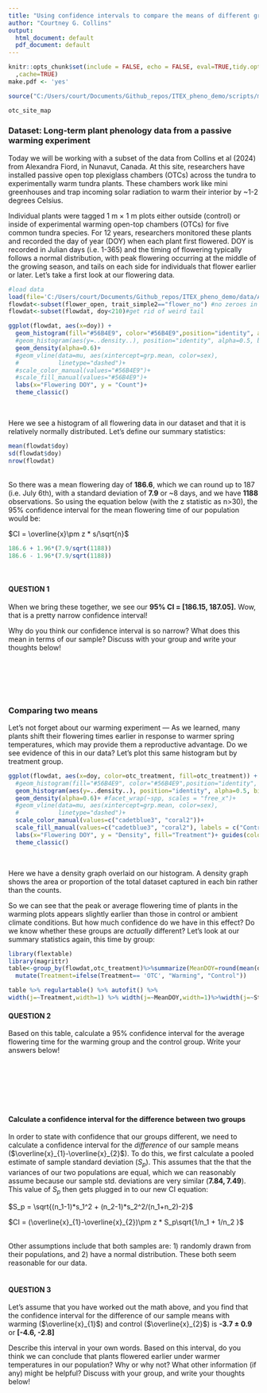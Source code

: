 ```yaml
---
title: "Using confidence intervals to compare the means of different groups"
author: "Courtney G. Collins"
output:
  html_document: default
  pdf_document: default
---
```

<!-- include = FALSE prevents code and results from appearing in the finished file. R Markdown still runs the code in the chunk, and the results can be used by other chunks. -->
<!-- echo = FALSE prevents code, but not the results from appearing in the finished file. This is a useful way to embed figures. -->


```r
knitr::opts_chunk$set(include = FALSE, echo = FALSE, eval=TRUE,tidy.opts=list(width.cutoff=60),tidy=TRUE
  ,cache=TRUE) 
make.pdf <- 'yes'
```


```r
source("C:/Users/court/Documents/Github_repos/ITEX_pheno_demo/scripts/map_fig.R")

```

```r
otc_site_map
```

### Dataset: Long-term plant phenology data from a passive warming experiment 

Today we will be working with a subset of the data from Collins et al (2024) from Alexandra Fiord, in Nunavut, Canada. At this site, researchers have installed passive open top plexiglass chambers (OTCs) across the tundra to experimentally warm tundra plants. These chambers work like mini greenhouses and trap incoming solar radiation to warm their interior by ~1-2 degrees Celsius.

Individual plants were tagged 1 m × 1 m plots either outside (control) or inside of experimental warming open-top chambers (OTCs) for five common tundra species. For 12 years, researchers monitored these plants and recorded the day of year (DOY) when each plant first flowered. DOY is recorded in Julian days (i.e. 1-365) and the timing of flowering typically follows a normal distribution, with peak flowering occurring at the middle of the growing season, and tails on each side for individuals that flower earlier or later.  Let's take a first look at our flowering data. 

```r
#load data
load(file='C:/Users/court/Documents/Github_repos/ITEX_pheno_demo/data/AFphen_dem_climate.Rdata')
flowdat<-subset(flower_open, trait_simple2=="flower_no") #no zeroes in dataset
flowdat<-subset(flowdat, doy<210)#get rid of weird tail 
```


```r
ggplot(flowdat, aes(x=doy)) +
  geom_histogram(fill="#56B4E9", color="#56B4E9",position="identity", alpha=0.5, bins = 22)+
  #geom_histogram(aes(y=..density..), position="identity", alpha=0.5, binwidth = 7, fill="#56B4E9", color="#56B4E9")+
  geom_density(alpha=0.6)+
  #geom_vline(data=mu, aes(xintercept=grp.mean, color=sex),
  #           linetype="dashed")+
  #scale_color_manual(values="#56B4E9")+
  #scale_fill_manual(values="#56B4E9")+
  labs(x="Flowering DOY", y = "Count")+
  theme_classic()
```
<br>

Here we see a histogram of all flowering data in our dataset and that it is relatively normally distributed. Let's define our summary statistics: 
```r
mean(flowdat$doy)
sd(flowdat$doy)
nrow(flowdat)
```
<br>
So there was a mean flowering day of **186.6**, which we can round up to 187 (i.e. July 6th), with a standard deviation of **7.9** or ~8 days, and we have **1188** observations. So using the equation below (with the z statistic as n>30), the 95% confidence interval for the mean flowering time of our population would be:

 $CI = \overline{x}\pm z * s/\sqrt{n}$ 
 <br>

```r
186.6 + 1.96*(7.9/sqrt(1188))
186.6 - 1.96*(7.9/sqrt(1188))
```
<br>

#### QUESTION 1  
When we bring these together, we see our **95% CI = [186.15, 187.05].** Wow, that is a pretty narrow confidence interval!  

Why do you think our confidence interval is so narrow? What does this mean in terms of our sample? Discuss with your group and write your thoughts below!  
<br>
<br>
<br>
<br>
<br>

### Comparing two means 
Let's not forget about our warming experiment --- As we learned, many plants shift their flowering times earlier in response to warmer spring temperatures, which may provide them a reproductive advantage. Do we see evidence of this in our data? Let's plot this same histogram but by treatment group. 

```r
ggplot(flowdat, aes(x=doy, color=otc_treatment, fill=otc_treatment)) +
  #geom_histogram(fill="#56B4E9", color="#56B4E9",position="identity", alpha=0.5, binwidth = 7)+
  geom_histogram(aes(y=..density..), position="identity", alpha=0.5, bins = 20)+ #fill="#56B4E9", color="#56B4E9")+
  geom_density(alpha=0.6)+ #facet_wrap(~spp, scales = "free_x")+
  #geom_vline(data=mu, aes(xintercept=grp.mean, color=sex),
  #           linetype="dashed")+
  scale_color_manual(values=c("cadetblue3", "coral2"))+
  scale_fill_manual(values=c("cadetblue3", "coral2"), labels = c("Control", "Warming"))+
  labs(x="Flowering DOY", y = "Density", fill="Treatment")+ guides(color = "none")+ 
  theme_classic() 
```
 <br>

Here we have a density graph overlaid on our histogram. A density graph shows the area or proportion of the total dataset captured in each bin rather than the counts. 

So we can see that the peak or average flowering time of plants in the warming plots appears slightly earlier than those in control or ambient climate conditions. But how much confidence do we have in this effect? Do we know whether these groups are *actually* different? Let's look at our summary statistics again, this time by group:

```r
library(flextable)
library(magrittr)
table<-group_by(flowdat,otc_treatment)%>%summarize(MeanDOY=round(mean(doy), 2), Std.deviation=round(sd(doy), 2), N= n())%>%rename(Treatment=otc_treatment)%>%
  mutate(Treatment=ifelse(Treatment== 'OTC', "Warming", "Control"))

table %>% regulartable() %>% autofit() %>% 
width(j=~Treatment,width=1) %>% width(j=~MeanDOY,width=1)%>%width(j=~Std.deviation,width=1)%>%width(j=~N,width=0.5)
```
#### QUESTION 2
Based on this table, calculate a 95% confidence interval for the average flowering time for the warming group and the control group. Write your answers below!
 <br>
 <br>
 <br>
 <br>
 <br>
<br>
<br>

#### Calculate a confidence interval for the difference between two groups
In order to state with confidence that our groups different, we need to  calculate a confidence interval for  the *difference* of our sample means ($\overline{x}_{1}-\overline{x}_{2}$). To do this, we first calculate a pooled estimate of sample standard deviation ($S_p$). This assumes that the that the variances of our two populations are equal, which we can reasonably assume because our sample std. deviations are very similar (**7.84, 7.49**). This value of $S_p$ then gets plugged in to our new CI equation:

 $S_p = \sqrt{(n_1-1)*s_1^2 + (n_2-1)*s_2^2/(n_1+n_2)-2}$
 
 $CI = (\overline{x}_{1}-\overline{x}_{2})\pm z * S_p\sqrt{1/n_1 + 1/n_2 }$ 

 <br>
Other assumptions include that both samples are: 1) randomly drawn from their populations, and 2) have a normal distribution. These both seem reasonable for our data.
<br>
<br>

#### QUESTION 3
Let's assume that you have worked out the math above, and you find that the confidence interval for the difference of our sample means with warming ($\overline{x}_{1}$) and control ($\overline{x}_{2}$) is **-3.7 $\pm$ 0.9** or **[-4.6, -2.8]**

Describe this interval in your own words. Based on this interval, do you think we can conclude that plants flowered earlier under warmer temperatures in our population? Why or why not? What other information (if any) might be helpful? Discuss with your group, and write your thoughts below! 
<br>
<br>
<br>
<br>
<br>
<br>

